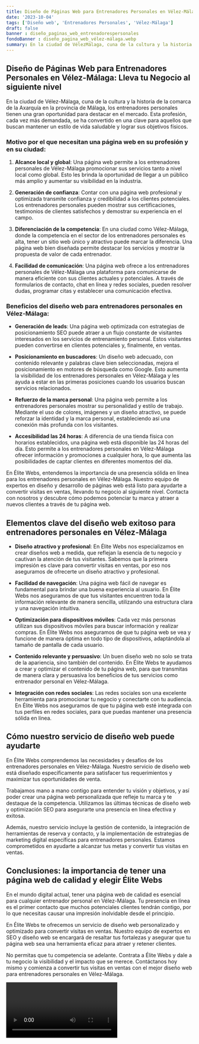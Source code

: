 ```yaml
---
title: Diseño de Páginas Web para Entrenadores Personales en Vélez-Málaga
date: '2023-10-04'
tags: ['Diseño web', 'Entrenadores Personales', 'Vélez-Málaga']
draft: false
banner : diseño_paginas_web_entrenadorespersonales
fondoBanner : diseño_pagina_web_vélez-málaga.webp
summary: En la ciudad de VélezMálaga, cuna de la cultura y la historia de la comarca de la Axarquía en la provincia de Málaga, los entrenadores personales tienen una gran oportunidad para destacar en el mercado. Esta profesión, cada vez más demandada, se ha convertido en una clave para aquellos que buscan mantener un estilo de vida saludable y lograr sus objetivos físicos.
---
```


## Diseño de Páginas Web para Entrenadores Personales en Vélez-Málaga: Lleva tu Negocio al siguiente nivel

En la ciudad de Vélez-Málaga, cuna de la cultura y la historia de la comarca de la Axarquía en la provincia de Málaga, los entrenadores personales tienen una gran oportunidad para destacar en el mercado. Esta profesión, cada vez más demandada, se ha convertido en una clave para aquellos que buscan mantener un estilo de vida saludable y lograr sus objetivos físicos.

### Motivo por el que necesitan una página web en su profesión y en su ciudad:

1. **Alcance local y global**: Una página web permite a los entrenadores personales de Vélez-Málaga promocionar sus servicios tanto a nivel local como global. Esto les brinda la oportunidad de llegar a un público más amplio y aumentar su visibilidad en la industria.

2. **Generación de confianza**: Contar con una página web profesional y optimizada transmite confianza y credibilidad a los clientes potenciales. Los entrenadores personales pueden mostrar sus certificaciones, testimonios de clientes satisfechos y demostrar su experiencia en el campo.

3. **Diferenciación de la competencia**: En una ciudad como Vélez-Málaga, donde la competencia en el sector de los entrenadores personales es alta, tener un sitio web único y atractivo puede marcar la diferencia. Una página web bien diseñada permite destacar los servicios y mostrar la propuesta de valor de cada entrenador.

4. **Facilidad de comunicación**: Una página web ofrece a los entrenadores personales de Vélez-Málaga una plataforma para comunicarse de manera eficiente con sus clientes actuales y potenciales. A través de formularios de contacto, chat en línea y redes sociales, pueden resolver dudas, programar citas y establecer una comunicación efectiva.

### Beneficios del diseño web para entrenadores personales en Vélez-Málaga:

- **Generación de leads**: Una página web optimizada con estrategias de posicionamiento SEO puede atraer a un flujo constante de visitantes interesados en los servicios de entrenamiento personal. Estos visitantes pueden convertirse en clientes potenciales y, finalmente, en ventas.

- **Posicionamiento en buscadores**: Un diseño web adecuado, con contenido relevante y palabras clave bien seleccionadas, mejora el posicionamiento en motores de búsqueda como Google. Esto aumenta la visibilidad de los entrenadores personales en Vélez-Málaga y les ayuda a estar en las primeras posiciones cuando los usuarios buscan servicios relacionados.

- **Refuerzo de la marca personal**: Una página web permite a los entrenadores personales mostrar su personalidad y estilo de trabajo. Mediante el uso de colores, imágenes y un diseño atractivo, se puede reforzar la identidad y la marca personal, estableciendo así una conexión más profunda con los visitantes.

- **Accesibilidad las 24 horas**: A diferencia de una tienda física con horarios establecidos, una página web está disponible las 24 horas del día. Esto permite a los entrenadores personales en Vélez-Málaga ofrecer información y promociones a cualquier hora, lo que aumenta las posibilidades de captar clientes en diferentes momentos del día.

En Élite Webs, entendemos la importancia de una presencia sólida en línea para los entrenadores personales en Vélez-Málaga. Nuestro equipo de expertos en diseño y desarrollo de páginas web está listo para ayudarte a convertir visitas en ventas, llevando tu negocio al siguiente nivel. Contacta con nosotros y descubre cómo podemos potenciar tu marca y atraer a nuevos clientes a través de tu página web.

<GifSeo />

<Cta />

## Elementos clave del diseño web exitoso para entrenadores personales en Vélez-Málaga

- **Diseño atractivo y profesional**: En Élite Webs nos especializamos en crear diseños web a medida, que reflejan la esencia de tu negocio y cautivan la atención de tus visitantes. Sabemos que la primera impresión es clave para convertir visitas en ventas, por eso nos aseguramos de ofrecerte un diseño atractivo y profesional.

- **Facilidad de navegación**: Una página web fácil de navegar es fundamental para brindar una buena experiencia al usuario. En Élite Webs nos aseguramos de que tus visitantes encuentren toda la información relevante de manera sencilla, utilizando una estructura clara y una navegación intuitiva.

- **Optimización para dispositivos móviles**: Cada vez más personas utilizan sus dispositivos móviles para buscar información y realizar compras. En Élite Webs nos aseguramos de que tu página web se vea y funcione de manera óptima en todo tipo de dispositivos, adaptándola al tamaño de pantalla de cada usuario.

- **Contenido relevante y persuasivo**: Un buen diseño web no solo se trata de la apariencia, sino también del contenido. En Élite Webs te ayudamos a crear y optimizar el contenido de tu página web, para que transmitas de manera clara y persuasiva los beneficios de tus servicios como entrenador personal en Vélez-Málaga.

- **Integración con redes sociales**: Las redes sociales son una excelente herramienta para promocionar tu negocio y conectarte con tu audiencia. En Élite Webs nos aseguramos de que tu página web esté integrada con tus perfiles en redes sociales, para que puedas mantener una presencia sólida en línea.

## Cómo nuestro servicio de diseño web puede ayudarte

En Élite Webs comprendemos las necesidades y desafíos de los entrenadores personales en Vélez-Málaga. Nuestro servicio de diseño web está diseñado específicamente para satisfacer tus requerimientos y maximizar tus oportunidades de venta.

Trabajamos mano a mano contigo para entender tu visión y objetivos, y así poder crear una página web personalizada que refleje tu marca y te destaque de la competencia. Utilizamos las últimas técnicas de diseño web y optimización SEO para asegurarte una presencia en línea efectiva y exitosa.

Además, nuestro servicio incluye la gestión de contenido, la integración de herramientas de reserva y contacto, y la implementación de estrategias de marketing digital específicas para entrenadores personales. Estamos comprometidos en ayudarte a alcanzar tus metas y convertir tus visitas en ventas.

## Conclusiones: la importancia de tener una página web de calidad y elegir Élite Webs

En el mundo digital actual, tener una página web de calidad es esencial para cualquier entrenador personal en Vélez-Málaga. Tu presencia en línea es el primer contacto que muchos potenciales clientes tendrán contigo, por lo que necesitas causar una impresión inolvidable desde el principio.

En Élite Webs te ofrecemos un servicio de diseño web personalizado y optimizado para convertir visitas en ventas. Nuestro equipo de expertos en SEO y diseño web se encargará de resaltar tus fortalezas y asegurar que tu página web sea una herramienta eficaz para atraer y retener clientes.

No permitas que tu competencia se adelante. Contrata a Élite Webs y dale a tu negocio la visibilidad y el impacto que se merece. Contáctanos hoy mismo y comienza a convertir tus visitas en ventas con el mejor diseño web para entrenadores personales en Vélez-Málaga.

<Video />

<CtaBot job='Entrenadores Personales' city='Vélez-Málaga'/>

<Gmaps query='Vélez-Málaga+españa+maps' />